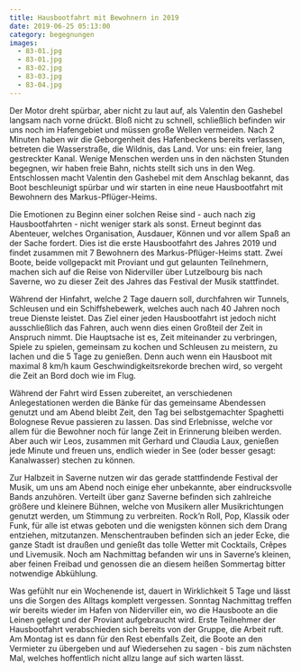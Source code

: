 ```yaml
---
title: Hausbootfahrt mit Bewohnern in 2019
date: 2019-06-25 05:13:00
category: begegnungen
images:
  - 83-01.jpg
  - 83-01.jpg
  - 83-02.jpg
  - 83-03.jpg
  - 83-04.jpg
---
```


Der Motor dreht spürbar, aber nicht zu laut auf, als Valentin den Gashebel langsam nach vorne drückt. Bloß nicht zu schnell, schließlich befinden wir uns noch im Hafengebiet und müssen große Wellen vermeiden. Nach 2 Minuten haben wir die Geborgenheit des Hafenbeckens bereits verlassen, betreten die Wasserstraße, die Wildnis, das Land. Vor uns: ein freier, lang gestreckter Kanal. Wenige Menschen werden uns in den nächsten Stunden begegnen, wir haben freie Bahn, nichts stellt sich uns in den Weg. Entschlossen macht Valentin den Gashebel mit dem Anschlag bekannt, das Boot beschleunigt spürbar und wir starten in eine neue Hausbootfahrt mit Bewohnern des Markus-Pflüger-Heims.

Die Emotionen zu Beginn einer solchen Reise sind - auch nach zig Hausbootfahrten - nicht weniger stark als sonst. Erneut beginnt das Abenteuer, welches Organisation, Ausdauer, Können und vor allem Spaß an der Sache fordert. Dies ist die erste Hausbootfahrt des Jahres 2019 und findet zusammen mit 7 Bewohnern des Markus-Pflüger-Heims statt. Zwei Boote, beide vollgepackt mit Proviant und gut gelaunten Teilnehmern, machen sich auf die Reise von Niderviller über Lutzelbourg bis nach Saverne, wo zu dieser Zeit des Jahres das Festival der Musik stattfindet.

Während der Hinfahrt, welche 2 Tage dauern soll, durchfahren wir Tunnels, Schleusen und ein Schiffshebewerk, welches auch nach 40 Jahren noch treue Dienste leistet. Das Ziel einer jeden Hausbootfahrt ist jedoch nicht ausschließlich das Fahren, auch wenn dies einen Großteil der Zeit in Anspruch nimmt. Die Hauptsache ist es, Zeit miteinander zu verbringen, Spiele zu spielen, gemeinsam zu kochen und Schleusen zu meistern, zu lachen und die 5 Tage zu genießen. Denn auch wenn ein Hausboot mit maximal 8 km/h kaum Geschwindigkeitsrekorde brechen wird, so vergeht die Zeit an Bord doch wie im Flug.

Während der Fahrt wird Essen zubereitet, an verschiedenen Anlegestationen werden die Bänke für das gemeinsame Abendessen genutzt und am Abend bleibt Zeit, den Tag bei selbstgemachter Spaghetti Bolognese Revue passieren zu lassen. Das sind Erlebnisse, welche vor allem für die Bewohner noch für lange Zeit in Erinnerung bleiben werden. Aber auch wir Leos, zusammen mit Gerhard und Claudia Laux, genießen jede Minute und freuen uns, endlich wieder in See (oder besser gesagt: Kanalwasser) stechen zu können.

Zur Halbzeit in Saverne nutzen wir das gerade stattfindende Festival der Musik, um uns am Abend noch einige eher unbekannte, aber eindrucksvolle Bands anzuhören. Verteilt über ganz Saverne befinden sich zahlreiche größere und kleinere Bühnen, welche von Musikern aller Musikrichtungen genutzt werden, um Stimmung zu verbreiten. Rock’n Roll, Pop, Klassik oder Funk, für alle ist etwas geboten und die wenigsten können sich dem Drang entziehen, mitzutanzen. Menschentrauben befinden sich an jeder Ecke, die ganze Stadt ist draußen und genießt das tolle Wetter mit Cocktails, Crêpes und Livemusik. Noch am Nachmittag befanden wir uns in Saverne’s kleinen, aber feinen Freibad und genossen die an diesem heißen Sommertag bitter notwendige Abkühlung.

Was gefühlt nur ein Wochenende ist, dauert in Wirklichkeit 5 Tage und lässt uns die Sorgen des Alltags komplett vergessen. Sonntag Nachmittag treffen wir bereits wieder im Hafen von Niderviller ein, wo die Hausboote an die Leinen gelegt und der Proviant aufgebraucht wird. Erste Teilnehmer der Hausbootfahrt verabschieden sich bereits von der Gruppe, die Arbeit ruft. Am Montag ist es dann für den Rest ebenfalls Zeit, die Boote an den Vermieter zu übergeben und auf Wiedersehen zu sagen - bis zum nächsten Mal, welches hoffentlich nicht allzu lange auf sich warten lässt.
